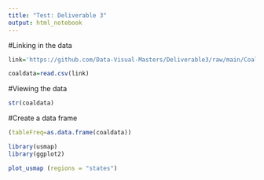 ```yaml
---
title: "Test: Deliverable 3"
output: html_notebook
---
```


#Linking in the data
```r
link='https://github.com/Data-Visual-Masters/Deliverable3/raw/main/Coal_Production_State.csv'

coaldata=read.csv(link)
```

#Viewing the data
```r
str(coaldata)
```
#Create a data frame

```r
(tableFreq=as.data.frame(coaldata))
```


```r
library(usmap)
library(ggplot2)

plot_usmap (regions = "states")
```
